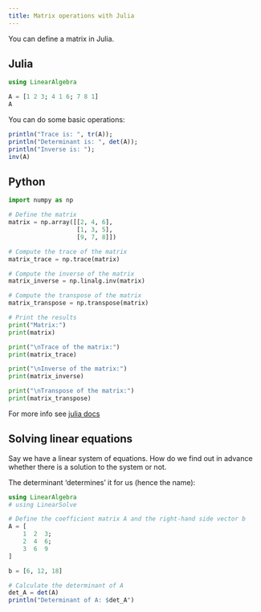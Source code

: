 ```yaml
---
title: Matrix operations with Julia
---
```


You can define a matrix in Julia.

:::{.panel-tabset group="language"}

## Julia

```julia
using LinearAlgebra 

A = [1 2 3; 4 1 6; 7 8 1]
A

``` 

You can do some basic operations:

 
```julia
println("Trace is: ", tr(A));
println("Determinant is: ", det(A));
println("Inverse is: ");
inv(A)
```

## Python

```python
import numpy as np

# Define the matrix
matrix = np.array([[2, 4, 6],
                   [1, 3, 5],
                   [9, 7, 8]])

# Compute the trace of the matrix
matrix_trace = np.trace(matrix)

# Compute the inverse of the matrix
matrix_inverse = np.linalg.inv(matrix)

# Compute the transpose of the matrix
matrix_transpose = np.transpose(matrix)

# Print the results
print("Matrix:")
print(matrix)

print("\nTrace of the matrix:")
print(matrix_trace)

print("\nInverse of the matrix:")
print(matrix_inverse)

print("\nTranspose of the matrix:")
print(matrix_transpose)

```

:::

For more info see [julia docs](https://docs.julialang.org/en/v1/stdlib/LinearAlgebra/)

## Solving linear equations

Say we have a linear system of equations. How do we find out in advance whether there is a solution to the system or not. 

The determinant 'determines' it for us (hence the name):


\begin{align}
1x + 2y + 3z = 6\\
2x + 4y + 6z = 12\\
3x + 6y + 9z = 18\\
\end{align}

```julia
using LinearAlgebra
# using LinearSolve

# Define the coefficient matrix A and the right-hand side vector b
A = [
    1  2  3;
    2  4  6;
    3  6  9
]

b = [6, 12, 18]

# Calculate the determinant of A
det_A = det(A)
println("Determinant of A: $det_A")


```
